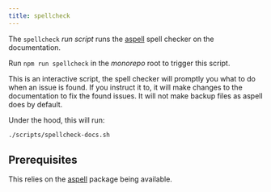 ```yaml
---
title: spellcheck
---
```


The `spellcheck` _run script_ runs the [aspell](http://aspell.net/)
spell checker on the documentation.

Run `npm run spellcheck` in the _monorepo_ root to trigger this script.

This is an interactive script, the spell checker will promptly you what to
do when an issue is found. If you instruct it to, it will make changes
to the documentation to fix the found issues. It will not make backup
files as aspell does by default.

Under the hood, this will run:

```sh title="Terminal"
./scripts/spellcheck-docs.sh
```

## Prerequisites

This relies on the [aspell](http://aspell.net/) package being available.

